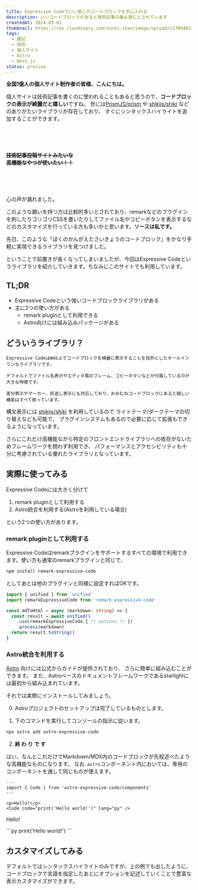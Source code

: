 ```yaml
---
title: Expressive Codeでいい感じのコードブロックを手に入れる
description: いいコードブロックがあると技術記事の筆も進むとされています
createdAt: 2024-03-02
thumbnail: https://res.cloudinary.com/sushi-chan/image/upload/v1709402389/tech/expressive-code-is-amazing/dokyu_qb6kwk.png
tags:
  - 雑記
  - 技術
  - 個人サイト
  - Astro
  - Next.js
status: preview
---
```


**全国1億人の個人サイト制作者の皆様、こんにちは。**

個人サイトは技術記事を書くのに使われることもあると思うので、**コードブロックの表示が綺麗だと嬉しい**ですね。
世には[PrismJS/prism](https://github.com/PrismJS/prism) や [shikijs/shiki](https://github.com/shikijs/shiki) などのありがたいライブラリが存在しており、
すぐにシンタックスハイライトを追加することができます。

<br /><br /><br />

<TextCard>**~~技術記事投稿サイトみたいな<br />高機能なやつが使いたい！！~~**</TextCard>

<br /><br /><br />

心の声が漏れました。

このような願いを持つ方は比較的多いとされており、remarkなどのプラグインを刺したりゴリゴリCSSを書いたりしてファイル名やコピーボタンを表示するなどのカスタマイズを行っている方も多いかと思います。**ソースは私です。**

先日、このような「ぼくのかんがえたさいきょうのコードブロック」をかなり手軽に実現できるライブラリを見つけました。

<div class="divider"></div>

ということで前置きが長くなってしまいましたが、今回はExpressive Codeというライブラリを紹介していきます。ちなみにこのサイトでも利用しています。

<UrlCard url="https://github.com/expressive-code/expressive-code" />


## TL;DR
- Expressive Codeという強いコードブロックライブラリがある
- 主に2つの使い方がある
  - remark pluginとして利用できる
  - Astro向けには組み込みパッケージがある

## どういうライブラリ？

```plaintext title="introduction.txt" wrap
Expressive CodeはWeb上でコードブロックを綺麗に表示することを目的としたオールインワンなライブラリです。

デフォルトでファイル名表示やエディタ風のフレーム、コピーボタンなどが付属しているのが大きな特徴です。

差分表示やマーカー、折返し表示にも対応しており、おおむねコードブロックにあると嬉しい機能はすべて揃っています。
```
構文表示には [shikijs/shiki](https://github.com/shikijs/shiki) を利用しているので
ライトテーマ/ダークテーマの切り替えなども可能で、
プラグインシステムもあるので必要に応じて拡張もできるようになっています。

さらにこれだけ高機能ながら特定のフロントエンドライブラリへの依存がないためフレームワークを問わず利用でき、
パフォーマンスとアクセシビリティも十分に考慮されている優れたライブラリとなっています。

## 実際に使ってみる

Expressive Codeには大きく分けて

1. remark pluginとして利用する
2. Astro統合を利用する(Astroを利用している場合)

という2つの使い方があります。

### remark pluginとして利用する

Expressive Codeはremarkプラグインをサポートするすべての環境で利用できます。使い方も通常のremarkプラグインと同じで、

```bash
npm install remark-expressive-code
```

としてあとは他のプラグインと同様に設定すればOKです。

```ts title="example.ts"
import { unified } from 'unified'
import remarkExpressiveCode from 'remark-expressive-code'

const mdToHtml = async (markdown: string) => {
  const result = await unified()
    .use(remarkExpressiveCode,{ /* options */ })
    .process(markdown)
  return result.toString()
}
```

### Astro統合を利用する

[Astro](https://astro.build/) 向けには公式からガイドが提供されており、
さらに簡単に組み込むことができます。
また、Astroベースのドキュメントフレームワークであるstarlightには最初から組み込まれています。

<UrlCard caption="Expressive Codeのドキュメントもstarlight製です" url="https://expressive-code.com/installation/#astro" />


それでは実際にインストールしてみましょう。

0. Astroプロジェクトのセットアップは完了しているものとします。

1. 下のコマンドを実行してコンソールの指示に従います。

```bash
npx astro add astro-expressive-code
```

2. **終 わ り で す**

はい、なんとこれだけでMarkdown/MDX内のコードブロックが先程述べたような高機能なものになります。
なお`.astro`コンポーネント内においては、専用のコンポーネントを通して同じものが使えます。

<div class="divider"></div>

```astro title="example.astro"
---
import { Code } from 'astro-expressive-code/components'
---

<p>Hello!</p>
<Code code="print('Hello world!')" lang="py" />
```

<p>Hello!</p>
```py
print('Hello world!')
```
<div class="divider"></div>


## カスタマイズしてみる

デフォルトではシンタックスハイライトのみですが、上の例でも出したように、
コードブロックで言語を指定したあとにオプションを記述していくことで豊富な表示カスタマイズができます。
